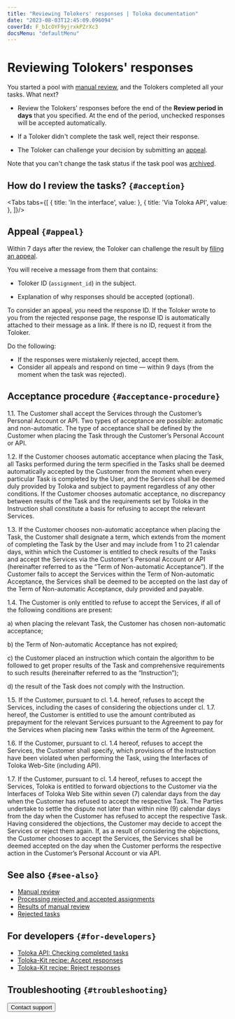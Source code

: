 ```yaml
---
title: "Reviewing Tolokers' responses | Toloka documentation"
date: "2023-08-03T12:45:09.096094"
coverId: F_bIcOYF9yjrxkPZrXc3
docsMenu: "defaultMenu"
---
```



# Reviewing Tolokers' responses

You started a pool with [manual review](/docs/guide/offline-accept), and the Tolokers completed all your tasks. What next?

- Review the Tolokers' responses before the end of the **Review period in days** that you specified. At the end of the period, unchecked responses will be accepted automatically.

- If a Toloker didn't complete the task well, reject their response.

- The Toloker can challenge your decision by submitting an [appeal](#appeal).

<Note mode="note" title="Note">

Note that you can't change the task status if the task pool was [archived](/docs/guide/pool-archive).

</Note>

## How do I review the tasks? `{#acception}`

<Tabs tabs={[
  { title: 'In the interface', value: <AcceptGuideList1/> },
  { title: 'Via Toloka API', value: <AcceptGuideList2/> },
]}/>

## Appeal `{#appeal}`

Within 7 days after the review, the Toloker can challenge the result by [filing an appeal](https://toloka.ai/tolokers/docs/web/priemka.html?lang=en#priemka__appeal).

You will receive a message from them that contains:

- Toloker ID (`assignment_id`) in the subject.

- Explanation of why responses should be accepted (optional).

To consider an appeal, you need the response ID. If the Toloker wrote to you from the rejected response page, the response ID is automatically attached to their message as a link. If there is no ID, request it from the Toloker.

Do the following:

- If the responses were mistakenly rejected, accept them.
- Consider all appeals and respond on time — within 9 days (from the moment when the task was rejected).

## Acceptance procedure `{#acceptance-procedure}`

1.1. The Customer shall accept the Services through the Customer’s Personal Account or API. Two types of acceptance are possible: automatic and non-automatic. The type of acceptance shall be defined by the Customer when placing the Task through the Customer’s Personal Account or API.

1.2. If the Customer chooses automatic acceptance when placing the Task, all Tasks performed during the term specified in the Tasks shall be deemed automatically accepted by the Customer from the moment when every particular Task is completed by the User, and the Services shall be deemed duly provided by Toloka and subject to payment regardless of any other conditions. If the Customer chooses automatic acceptance, no discrepancy between results of the Task and the requirements set by Toloka in the Instruction shall constitute a basis for refusing to accept the relevant Services.

1.3. If the Customer chooses non-automatic acceptance when placing the Task, the Customer shall designate a term, which extends from the moment of completing the Task by the User and may include from 1 to 21 calendar days, within which the Customer is entitled to check results of the Tasks and accept the Services via the Customer's Personal Account or API (hereinafter referred to as the “Term of Non-automatic Acceptance”). If the Customer fails to accept the Services within the Term of Non-automatic Acceptance, the Services shall be deemed to be accepted on the last day of the Term of Non-automatic Acceptance, duly provided and payable.

1.4. The Customer is only entitled to refuse to accept the Services, if all of the following conditions are present:

a) when placing the relevant Task, the Customer has chosen non-automatic acceptance;

b) the Term of Non-automatic Acceptance has not expired;

c) the Customer placed an instruction which contain the algorithm to be followed to get proper results of the Task and comprehensive requirements to such results (hereinafter referred to as the “Instruction”);

d) the result of the Task does not comply with the Instruction.

1.5. If the Customer, pursuant to cl. 1.4. hereof, refuses to accept the Services, including the cases of considering the objections under cl. 1.7. hereof, the Customer is entitled to use the amount contributed as prepayment for the relevant Services pursuant to the Agreement to pay for the Services when placing new Tasks within the term of the Agreement.

1.6. If the Customer, pursuant to cl. 1.4 hereof, refuses to accept the Services, the Customer shall specify, which provisions of the Instruction have been violated when performing the Task, using the Interfaces of Toloka Web-Site (including API).

1.7. If the Customer, pursuant to cl. 1.4 hereof, refuses to accept the Services, Toloka is entitled to forward objections to the Customer via the Interfaces of Toloka Web Site within seven (7) calendar days from the day when the Customer has refused to accept the respective Task. The Parties undertake to settle the dispute not later than within nine (9) calendar days from the day when the Customer has refused to accept the respective Task. Having considered the objections, the Customer may decide to accept the Services or reject them again. If, as a result of considering the objections, the Customer chooses to accept the Services, the Services shall be deemed accepted on the day when the Customer performs the respective action in the Customer’s Personal Account or via API.

## See also `{#see-also}`

- [Manual review](/docs/guide/offline-accept)
- [Processing rejected and accepted assignments](/docs/guide/reassessment-after-accepting)
- [Results of manual review](/docs/guide/reviewing-assignments)
- [Rejected tasks](/docs/guide/efficiency-metrics/rejected-tasks)

## For developers `{#for-developers}`

- [Toloka API: Checking completed tasks](https://toloka.ai/docs/api/api-reference/#patch-/assignments/-id-)
- [Toloka-Kit recipe: Accept responses](/docs/toloka-kit/recipes/accept-responses)
- [Toloka-Kit recipe: Reject responses](/docs/toloka-kit/recipes/reject-responses)

## Troubleshooting `{#troubleshooting}`

<FaqRedoTask/>

<FaqFixMyself/>

<TroubleshootingPoolArchived/>

<TroubleshootingRejectedTask/>

<FaqRejectPart/>

<Button themeColor="light" view="default" size="l" type="link" url="/docs/guide/troubleshooting/support?form-source=guide-accept">Contact support</Button>